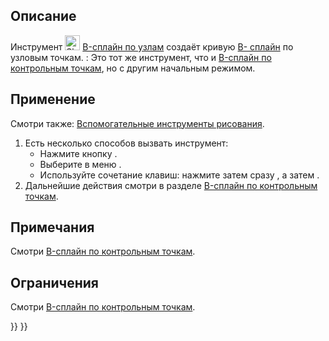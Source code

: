 <languages/>

{{Docnav/ru
|[[Sketcher_CreatePeriodicBSpline/ru|Периодический B-сплайн по контрольным точкам]]
|[[Sketcher_CreatePeriodicBSplineByInterpolation/ru|Периодический B-сплайн по узлам]]
|[[Sketcher_Workbench/ru|Скетчер]]
|IconL=Sketcher_CreatePeriodicBSpline.svg
|IconR=Sketcher_CreatePeriodicBSplineByInterpolation.svg
|IconC=Workbench_Sketcher.svg
}}

{{GuiCommand/ru
|Name/ru=B-сплайн по узлам
|Name=Sketcher CreateBSplineByInterpolation
|MenuLocation=Эскиз → Геометрия эскиза → Создать В-сплайн по узлам
|Workbenches=[[Sketcher_Workbench/ru|Скетчер]]
|Shortcut={{KEY|G}} {{KEY|B}} {{KEY|I}}
|Version=0.21
|SeeAlso=[[Sketcher_CreateBSpline/ru|Скетчер B-сплайн по контрольным точкам]]
}}

<span id="Description"></span>
== Описание == 

Инструмент [[Image:Sketcher_CreateBSplineByInterpolation.svg|24px]] [[Sketcher_CreateBSplineByInterpolation/ru|B-сплайн по узлам]] создаёт кривую [[B-Splines/ru|B- сплайн]] по узловым точкам. {{Version/ru|1.0}}: Это тот же инструмент, что и [[Sketcher_CreateBSpline/ru|B-сплайн по контрольным точкам]], но с другим начальным режимом.

<span id="Usage"></span>
== Применение == 

Смотри также: [[Sketcher_Workbench/ru#Drawing_aids|Вспомогательные инструменты рисования]].

# Есть несколько способов вызвать инструмент:
#* Нажмите кнопку {{Button|[[Image:Sketcher_CreateBSplineByInterpolation.svg|16px]] [[Sketcher_CreateBSplineByInterpolation/ru|B-сплайн по узлам]]}}.
#* Выберите в меню {{MenuCommand|Эскиз → Геометрия эскиза → [[Image:Sketcher_CreateBSplineByInterpolation.svg|16px]] Создать B-сплайн по узлам}}.
#* Используйте сочетание клавиш: нажмите {{KEY|G}} затем сразу {{KEY|B}}, а затем {{KEY|I}}.
# Дальнейшие действия смотри в разделе [[Sketcher_CreateBSpline/ru#Usage|B-сплайн по контрольным точкам]].

<span id="Notes"></span>
== Примечания ==

Смотри [[Sketcher_CreateBSpline/ru#Notes|B-сплайн по контрольным точкам]].

<span id="Limitations"></span>
== Ограничения == 

Смотри [[Sketcher_CreateBSpline/ru#Limitations|B-сплайн по контрольным точкам]].


{{Docnav/ru
|[[Sketcher_CreatePeriodicBSpline/ru|Периодический B-сплайн по контрольным точкам]]
|[[Sketcher_CreatePeriodicBSplineByInterpolation/ru|Периодический B-сплайн по узлам]]
|[[Sketcher_Workbench/ru|Скетчер]]
|IconL=Sketcher_CreatePeriodicBSpline.svg
|IconR=Sketcher_CreatePeriodicBSplineByInterpolation.svg
|IconC=Workbench_Sketcher.svg
}}

{{Sketcher_Tools_navi{{#translation:}}}}
{{Userdocnavi{{#translation:}}}}
